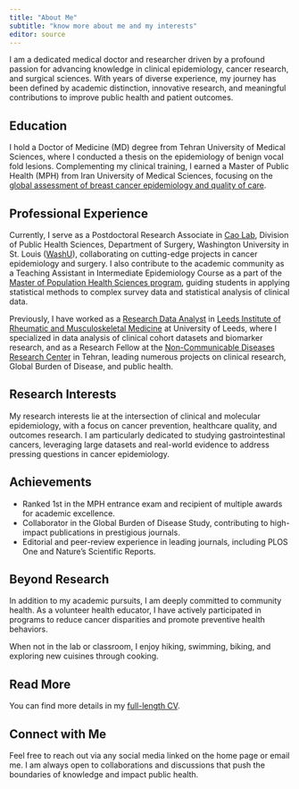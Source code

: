 ```yaml
---
title: "About Me"
subtitle: "know more about me and my interests"
editor: source
---
```


I am a dedicated medical doctor and researcher driven by a profound passion for advancing knowledge in clinical epidemiology, cancer research, and surgical sciences. With years of diverse experience, my journey has been defined by academic distinction, innovative research, and meaningful contributions to improve public health and patient outcomes.

## Education
I hold a Doctor of Medicine (MD) degree from Tehran University of Medical Sciences, where I conducted a thesis on the epidemiology of benign vocal fold lesions. Complementing my clinical training, I earned a Master of Public Health (MPH) from Iran University of Medical Sciences, focusing on the [global assessment of breast cancer epidemiology and quality of care](https://www.frontiersin.org/journals/public-health/articles/10.3389/fpubh.2023.1137286/full).

## Professional Experience
Currently, I serve as a Postdoctoral Research Associate in [Cao Lab](https://caolab.wustl.edu/), Division of Public Health Sciences, Department of Surgery, Washington University in St. Louis ([WashU](https://washu.edu/)), collaborating on cutting-edge projects in cancer epidemiology and surgery. I also contribute to the academic community as a Teaching Assistant in Intermediate Epidemiology Course as a part of the [Master of Population Health Sciences program](https://mphs.wustl.edu/), guiding students in applying statistical methods to complex survey data and statistical analysis of clinical data.

Previously, I have worked as a [Research Data Analyst](https://medicinehealth.leeds.ac.uk/staff/11892/dr-sina-azadnajafabad?preview=1) in [Leeds Institute of Rheumatic and Musculoskeletal Medicine](https://medicinehealth.leeds.ac.uk/leeds-institute-rheumatic-musculoskeletal-medicine) at University of Leeds, where I specialized in data analysis of clinical cohort datasets and biomarker research, and as a Research Fellow at the [Non-Communicable Diseases Research Center](https://www.linkedin.com/company/ncdrc/) in Tehran, leading numerous projects on clinical research, Global Burden of Disease, and public health.

## Research Interests
My research interests lie at the intersection of clinical and molecular epidemiology, with a focus on cancer prevention, healthcare quality, and outcomes research. I am particularly dedicated to studying gastrointestinal cancers, leveraging large datasets and real-world evidence to address pressing questions in cancer epidemiology.

## Achievements
* Ranked 1st in the MPH entrance exam and recipient of multiple awards for academic excellence.
* Collaborator in the Global Burden of Disease Study, contributing to high-impact publications in prestigious journals.
* Editorial and peer-review experience in leading journals, including PLOS One and Nature’s Scientific Reports.

## Beyond Research
In addition to my academic pursuits, I am deeply committed to community health. As a volunteer health educator, I have actively participated in programs to reduce cancer disparities and promote preventive health behaviors.

When not in the lab or classroom, I enjoy hiking, swimming, biking, and exploring new cuisines through cooking.

## Read More
You can find more details in my [full-length CV](media/CV_Sina Azadnajafabad.pdf){target=_blank}.

## Connect with Me
Feel free to reach out via any social media linked on the home page or email me. I am always open to collaborations and discussions that push the boundaries of knowledge and impact public health.

